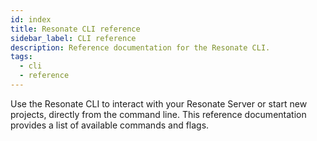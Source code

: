```yaml
---
id: index
title: Resonate CLI reference
sidebar_label: CLI reference
description: Reference documentation for the Resonate CLI.
tags:
  - cli
  - reference
---
```


Use the Resonate CLI to interact with your Resonate Server or start new projects, directly from the command line.
This reference documentation provides a list of available commands and flags.


<DocCardList items={useCurrentSidebarCategory().items} />
